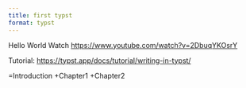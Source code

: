 ```yaml
---
title: first typst
format: typst
---
```

Hello World
Watch <https://www.youtube.com/watch?v=2DbuqYKOsrY>

Tutorial: <https://typst.app/docs/tutorial/writing-in-typst/> 

=Introduction
+Chapter1
+Chapter2
